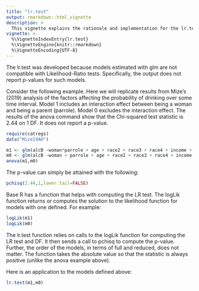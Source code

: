 ```yaml
---
title: "lr.test"
output: rmarkdown::html_vignette
description: >
  This vignette explains the rationale and implementation for the lr.test function.
vignette: >
  %\VignetteIndexEntry{lr.test}
  %\VignetteEngine{knitr::rmarkdown}
  %\VignetteEncoding{UTF-8}
---
```


The lr.test was developed because models estimated with glm are not compatible with Likelihood-Ratio tests. Specifically, the output does not report p-values for such models. 

Consider the following example. Here we will replicate results from Mize's (2019) analysis of the factors affecting the probability of drinking over some time interval. 
Model 1 includes an interaction effect between being a woman and being a parent (parrole). Model 0 excludes the interaction effect. The results of the anova command show that the Chi-squared test statistic is 2.44 on 1 DF. It does not report a p-value.


```r
require(catregs)
data("Mize19AH")

m1 <- glm(alcB ~woman*parrole + age + race2 + race3 + race4 + income + ed1 + ed2 + ed3 + ed4,family="binomial",data=Mize19AH)
m0 <- glm(alcB ~woman + parrole + age + race2 + race3 + race4 + income + ed1 + ed2 + ed3 + ed4,family="binomial",data=Mize19AH)
anova(m1,m0)
```

The p-value can simply be attained with the following:
```r
pchisq(2.44,1,lower.tail=FALSE)
```

Base R has a function that helps with computing the LR test. The logLik function returns or computes the solution to the likelihood function for models with one defined. For example:
```r
logLik(m1)
logLik(m0)
```

The lr.test function relies on calls to the logLik function for computing the LR test and DF. It then sends a call to pchisq to compute the p-value. Further, the order of the models, in terms of full and reduced, does not matter. The function takes the absolute value so that the statistic is always positive (unlike the anova example above).

Here is an application to the models defined above:
```r
lr.test(m1,m0)
```




